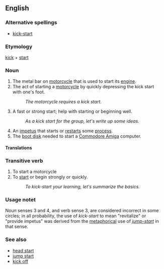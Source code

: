 {{wikipedia}}

==English==

===Alternative spellings===
*[[kick-start]]

===Etymology===
[[kick]] + [[start]]

===Noun===
{{en-noun|sg=[[kick]] [[start]]|kick starts}}

#The metal bar on [[motorcycle]] that is used to start its [[engine]].
#The act of starting a [[motorcycle]] by quickly depressing the kick start with one's foot.
#:''The motorcycle requires a kick start.''
#A fast or strong start; help with starting or beginning well.
#:''As a kick start for the group, let's write up some ideas.''
#An [[impetus]] that starts or [[restart]]s some [[process]].
#The [[boot disk]] needed to start a [[w:Amiga|Commodore Amiga]] computer.

==== Translations ====
{{trans-top|}}
{{trans-mid}}
{{trans-bottom}}

===Transitive verb===
{{en-verb|inf=[[kick]] [[start]]}}

#To start a motorcycle
#To [[start]] or begin strongly or quickly.
#:''To kick-start your learning, let's summarize the basics.''

===Usage notet===
Noun senses 3 and 4, and verb sense 3, are considered incorrect in some circles; in all probability, the use of ''kick-start'' to mean "revitalize" or "provide impetus" was derived from the [[metaphor]]ical use of ''[[jump-start]]'' in that sense.

===See also===
*[[head start]]
*[[jump start]]
*[[kick off]]